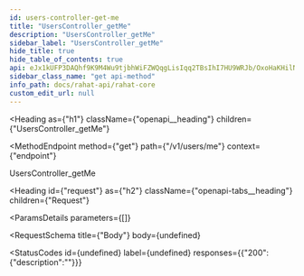 ```yaml
---
id: users-controller-get-me
title: "UsersController_getMe"
description: "UsersController_getMe"
sidebar_label: "UsersController_getMe"
hide_title: true
hide_table_of_contents: true
api: eJx1kUFP3DAQhf9K9M4Wu9tjbhWiFZWQqgLisIqq2TBsIhI7HU9WRJb/OxoHaKHilNjzZt43zwlhYiHtg7+8R43byBLPg1cJw8Dy+8h6xXCYSGhkZYmo942DcJyCjxxRJ3zZbu1zz7GVfrJZqIGcHZSO1rCOReMQuZ2l1wX1PuHH3Y1Ny4370PsZxcjaBcM8shYo7VBjc9ptZuvYjCaKLKc3zle/67bjcaUtrgmx3KDGgUlY4F5+vgUZSVEXnYMuk4k61als1PuHYO3a62CFX9SRVudBzPr9Fl9/XlYG07dcPQSp3kkNcZXtzrZwaINXahV1MpcpRB3Jm5GnQlkiqf5mUh1Zq6v/TNMrsPKTbqaBeo/sMMtgtTWwPU47OJTISqj2MF2IaqWUDhT5Voac7frPzLKsUZ5IejrY0vsm//MW3y8sJ5pt9Jv9h1DLc7+UyC+2Pw2znVJaFTfhkX3OcHjkxfjtjNzknJ8BOZXjrA==
sidebar_class_name: "get api-method"
info_path: docs/rahat-api/rahat-core
custom_edit_url: null
---
```



<Heading
  as={"h1"}
  className={"openapi__heading"}
  children={"UsersController_getMe"}
>
</Heading>

<MethodEndpoint
  method={"get"}
  path={"/v1/users/me"}
  context={"endpoint"}
>
  
</MethodEndpoint>



UsersController_getMe

<Heading
  id={"request"}
  as={"h2"}
  className={"openapi-tabs__heading"}
  children={"Request"}
>
</Heading>

<ParamsDetails
  parameters={[]}
>
  
</ParamsDetails>

<RequestSchema
  title={"Body"}
  body={undefined}
>
  
</RequestSchema>

<StatusCodes
  id={undefined}
  label={undefined}
  responses={{"200":{"description":""}}}
>
  
</StatusCodes>


      